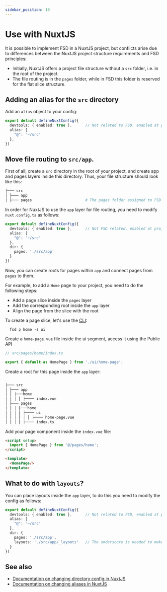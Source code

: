 ```yaml
---
sidebar_position: 10
---
```

# Use with NuxtJS

It is possible to implement FSD in a NuxtJS project, but conflicts arise due to differences between the NuxtJS project structure requirements and FSD principles: 

- Initially, NuxtJS offers a project file structure without a `src` folder, i.e. in the root of the project.
- The file routing is in the `pages` folder, while in FSD this folder is reserved for the flat slice structure.


## Adding an alias for the `src` directory

Add an `alias` object to your config:

```ts
export default defineNuxtConfig({
  devtools: { enabled: true },      // Not related to FSD, enabled at project startup
  alias: {
    "@": '~/src'
  },
})
```

## Move file routing to `src/app`.

First of all, create a `src` directory in the root of your project, and create app and pages layers inside this directory.
Thus, your file structure should look like this:

```sh
├─── src
│ ├─── app           
│ ├─── pages                        # The pages folder assigned to FSD
```

In order for NuxtJS to use the `app` layer for file routing, you need to modify `nuxt.config.ts` as follows:
```ts
export default defineNuxtConfig({
  devtools: { enabled: true },      // Not FSD related, enabled at project startup
  alias: {
    "@": '~/src'
  },
  dir: {
    pages: './src/app'
  }
})
```

Now, you can create roots for pages within `app` and connect pages from `pages` to them. 

For example, to add a `Home` page to your project, you need to do the following steps:
- Add a page slice inside the `pages` layer
- Add the corresponding root inside the `app` layer
- Align the page from the slice with the root

To create a page slice, let's use the [CLI](https://github.com/feature-sliced/cli):

```shell
  fsd p home -s ui
```

Create a ``home-page.vue`` file inside the ui segment, access it using the Public API

```ts
// src/pages/home/index.ts

export { default as HomePage } from './ui/home-page';
```

Create a root for this page inside the `app` layer:

```sh

├─── src
│ ├─── app
│ │ ├───home
│ │ │ │ ├──── index.vue
│ ├─── pages
│ │ │ ├───home 
│ │ │ │ ├──── ui 
│ │ │ │ │ │ ├──── home-page.vue
│ │ │ │ ├──── index.ts

```

Add your page component inside the `index.vue` file:

```html
<script setup>
  import { HomePage } from '@/pages/home';
</script>

<template>
  <HomePage/>
</template>
```

## What to do with `layouts`?

You can place layouts inside the `app` layer, to do this you need to modify the config as follows:

```ts
export default defineNuxtConfig({
  devtools: { enabled: true },      // Not related to FSD, enabled at project startup
  alias: {
    "@": '~/src'
  },
  dir: {
    pages: './src/app',
    layouts: './src/app/_layouts'   // The underscore is needed to make it clear that layouts is not a page.
  }
})
```


## See also

- [Documentation on changing directory config in NuxtJS](https://nuxt.com/docs/api/nuxt-config#dir)
- [Documentation on changing aliases in NuxtJS](https://nuxt.com/docs/api/nuxt-config#alias)

[project-knowledge]: /docs/about/understanding/knowledge-types
